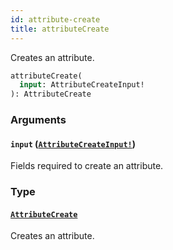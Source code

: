 ```yaml
---
id: attribute-create
title: attributeCreate
---
```


Creates an attribute.

```graphql
attributeCreate(
  input: AttributeCreateInput!
): AttributeCreate

```

### Arguments

#### `input` ([`AttributeCreateInput!`](../../../developer/api-reference/inputs/attribute-create-input))

Fields required to create an attribute.

### Type

#### [`AttributeCreate`](../../../developer/api-reference/objects/attribute-create)

Creates an attribute.

